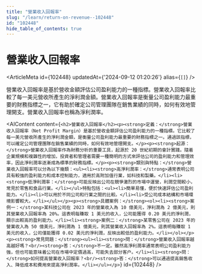 ```yaml
---
title: "營業收入回報率"
slug: "/learn/return-on-revenue--102448"
id: "102448"
hide_table_of_contents: true
---
```



# 營業收入回報率

<ArticleMeta id={102448} updatedAt={'2024-09-12 01:20:26'} alias={`[]`} />
<div className='border-solid border-b border-t-0 my-4 border-[var(--ifm-color-gray-300)]' />

營業收入回報率是基於營收金額評估公司盈利能力的一種指標。營業收入回報率比較了每一美元營收所產生的淨利潤金額。營業收入回報率是衡量公司盈利能力最重要的財務指標之一，它有助於確定公司管理團隊在銷售業績的同時，如何有效地管理開支。營業收入回報率也稱為淨利潤率。

<AIContent content={`<h2>營業收入回報率</h2><p><strong>定義：</strong>營業收入回報率（Net Profit Margin）是基於營收金額評估公司盈利能力的一種指標。它比較了每一美元營收所產生的淨利潤金額，是衡量公司盈利能力最重要的財務指標之一。通過該指標，可以確定公司管理團隊在銷售業績的同時，如何有效地管理開支。</p><p><strong>起源：</strong>營業收入回報率作為財務分析的重要工具，起源於 20 世紀初期的會計實踐。隨着企業規模和複雜性的增加，投資者和管理者需要一種簡明的方式來評估公司的盈利能力和管理效率，因此淨利潤率逐漸成為標準的財務指標。</p><p><strong>類別與特點：</strong>營業收入回報率可以分為以下幾類：<ul><li><strong>高淨利潤率：</strong>通常表明公司具有較強的盈利能力和成本控制能力，適用於高附加值行業，如科技和製藥。</li><li><strong>低淨利潤率：</strong>可能反映出公司在競爭激烈的市場中運營，利潤空間較小，常見於零售和食品行業。</li></ul>特點包括：<ul><li>簡單易懂，便於快速評估公司盈利能力。</li><li>可以用於不同公司和行業之間的比較。</li><li>受公司成本結構和市場環境影響較大。</li></ul></p><p><strong>具體案例：</strong><ol><li><strong>案例一：</strong>某科技公司在 2023 年的營業收入為 10 億美元，淨利潤為 2 億美元，則其營業收入回報率為 20%。這表明每賺取 1 美元的收入，公司能獲得 0.20 美元的淨利潤，顯示出較高的盈利能力。</li><li><strong>案例二：</strong>某零售公司在 2023 年的營業收入為 50 億美元，淨利潤為 1 億美元，則其營業收入回報率為 2%。這表明每賺取 1 美元的收入，公司僅能獲得 0.02 美元的淨利潤，反映出較低的盈利能力。</li></ol></p><p><strong>常見問題：</strong><ul><li><strong>問：</strong>營業收入回報率越高越好嗎？<br/><strong>答：</strong>不一定。雖然高淨利潤率通常表明公司盈利能力強，但也可能意味着公司在市場中定價過高，可能失去部分客户。</li><li><strong>問：</strong>如何提高營業收入回報率？<br/><strong>答：</strong>可以通過提高銷售收入、降低成本和費用來提高淨利潤率。</li></ul></p>`} id={102448} />
